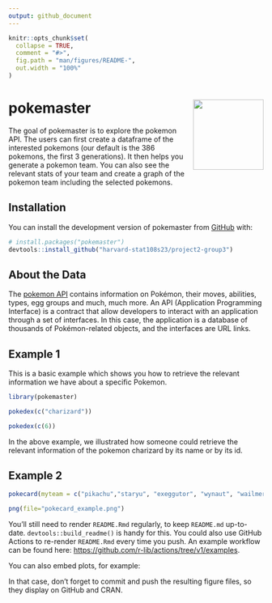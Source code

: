 ```yaml
---
output: github_document
---
```


<!-- README.md is generated from README.Rmd. Please edit that file -->

```r
knitr::opts_chunk$set(
  collapse = TRUE,
  comment = "#>",
  fig.path = "man/figures/README-",
  out.width = "100%"
)
```


# pokemaster <img src="pokemaster.png" align="right" height="139" />

<!-- badges: start -->
<!-- badges: end -->

The goal of pokemaster is to explore the pokemon API. The users can first create a dataframe of the interested pokemons (our default is the 386 pokemons, the first 3 generations). It then helps you generate a pokemon team. You can also see the relevant stats of your team and create a graph of the pokemon team including the selected pokemons.

## Installation

You can install the development version of pokemaster from [GitHub](https://github.com/) with:

``` r
# install.packages("pokemaster")
devtools::install_github("harvard-stat108s23/project2-group3")
```

## About the Data

The [pokemon API](https://pokeapi.co/) contains information on Pokémon, their moves, abilities, types, egg groups and much, much more. An API (Application Programming Interface) is a contract that allow developers to interact with an application through a set of interfaces. In this case, the application is a database of thousands of Pokémon-related objects, and the interfaces are URL links.


## Example 1

This is a basic example which shows you how to retrieve the relevant information we have about a specific Pokemon.

```r
library(pokemaster)
```


```r
pokedex(c("charizard"))
```
```r
pokedex(c(6))
```
In the above example, we illustrated how someone could retrieve the relevant information of the pokemon charizard by its name or by its id.

## Example 2

```r
pokecard(myteam = c("pikachu","staryu", "exeggutor", "wynaut", "wailmer", "xatu"), color="LightBlue", title="Best Team")
```
```r
png(file="pokecard_example.png")
```

You'll still need to render `README.Rmd` regularly, to keep `README.md` up-to-date. `devtools::build_readme()` is handy for this. You could also use GitHub Actions to re-render `README.Rmd` every time you push. An example workflow can be found here: <https://github.com/r-lib/actions/tree/v1/examples>.

You can also embed plots, for example:



In that case, don't forget to commit and push the resulting figure files, so they display on GitHub and CRAN.
